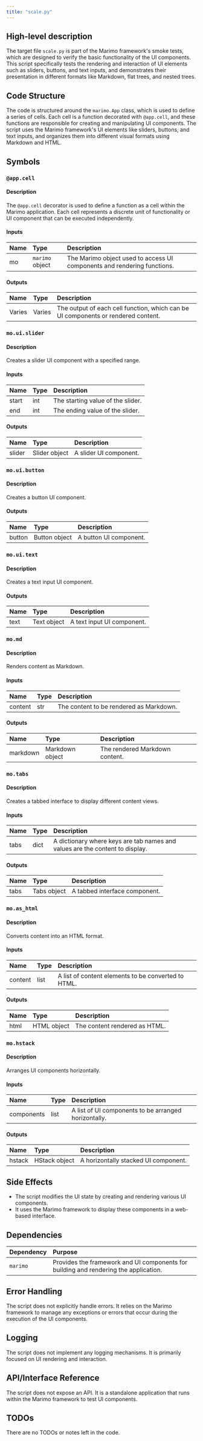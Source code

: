 ```yaml
---
title: "scale.py"
---
```


## High-level description

The target file `scale.py` is part of the Marimo framework's smoke tests, which are designed to verify the basic functionality of the UI components. This script specifically tests the rendering and interaction of UI elements such as sliders, buttons, and text inputs, and demonstrates their presentation in different formats like Markdown, flat trees, and nested trees.

## Code Structure

The code is structured around the `marimo.App` class, which is used to define a series of cells. Each cell is a function decorated with `@app.cell`, and these functions are responsible for creating and manipulating UI components. The script uses the Marimo framework's UI elements like sliders, buttons, and text inputs, and organizes them into different visual formats using Markdown and HTML.

## Symbols

### `@app.cell`
#### Description
The `@app.cell` decorator is used to define a function as a cell within the Marimo application. Each cell represents a discrete unit of functionality or UI component that can be executed independently.

#### Inputs
| Name | Type | Description |
|:-----|:-----|:------------|
| mo | `marimo` object | The Marimo object used to access UI components and rendering functions. |

#### Outputs
| Name | Type | Description |
|:-----|:-----|:------------|
| Varies | Varies | The output of each cell function, which can be UI components or rendered content. |

### `mo.ui.slider`
#### Description
Creates a slider UI component with a specified range.

#### Inputs
| Name | Type | Description |
|:-----|:-----|:------------|
| start | int | The starting value of the slider. |
| end | int | The ending value of the slider. |

#### Outputs
| Name | Type | Description |
|:-----|:-----|:------------|
| slider | Slider object | A slider UI component. |

### `mo.ui.button`
#### Description
Creates a button UI component.

#### Outputs
| Name | Type | Description |
|:-----|:-----|:------------|
| button | Button object | A button UI component. |

### `mo.ui.text`
#### Description
Creates a text input UI component.

#### Outputs
| Name | Type | Description |
|:-----|:-----|:------------|
| text | Text object | A text input UI component. |

### `mo.md`
#### Description
Renders content as Markdown.

#### Inputs
| Name | Type | Description |
|:-----|:-----|:------------|
| content | str | The content to be rendered as Markdown. |

#### Outputs
| Name | Type | Description |
|:-----|:-----|:------------|
| markdown | Markdown object | The rendered Markdown content. |

### `mo.tabs`
#### Description
Creates a tabbed interface to display different content views.

#### Inputs
| Name | Type | Description |
|:-----|:-----|:------------|
| tabs | dict | A dictionary where keys are tab names and values are the content to display. |

#### Outputs
| Name | Type | Description |
|:-----|:-----|:------------|
| tabs | Tabs object | A tabbed interface component. |

### `mo.as_html`
#### Description
Converts content into an HTML format.

#### Inputs
| Name | Type | Description |
|:-----|:-----|:------------|
| content | list | A list of content elements to be converted to HTML. |

#### Outputs
| Name | Type | Description |
|:-----|:-----|:------------|
| html | HTML object | The content rendered as HTML. |

### `mo.hstack`
#### Description
Arranges UI components horizontally.

#### Inputs
| Name | Type | Description |
|:-----|:-----|:------------|
| components | list | A list of UI components to be arranged horizontally. |

#### Outputs
| Name | Type | Description |
|:-----|:-----|:------------|
| hstack | HStack object | A horizontally stacked UI component. |

## Side Effects

- The script modifies the UI state by creating and rendering various UI components.
- It uses the Marimo framework to display these components in a web-based interface.

## Dependencies

| Dependency | Purpose |
|:-----------|:--------|
| `marimo` | Provides the framework and UI components for building and rendering the application. |

## Error Handling

The script does not explicitly handle errors. It relies on the Marimo framework to manage any exceptions or errors that occur during the execution of the UI components.

## Logging

The script does not implement any logging mechanisms. It is primarily focused on UI rendering and interaction.

## API/Interface Reference

The script does not expose an API. It is a standalone application that runs within the Marimo framework to test UI components.

## TODOs

There are no TODOs or notes left in the code.